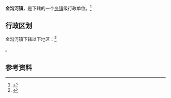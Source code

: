 {{中国乡级行政区|65/42/23/108/000}}

'''金沟河镇'''，是{{PRC admin/fullname|65/42/23/108/000|3}}下辖的一个[[乡镇|乡镇]]级行政单位。<ref>{{PRC admin/ref sgc|{{PRC admin/parent|65/42/23/108/000}}}}</ref>

== 行政区划 ==

金沟河镇下辖以下地区：<ref>{{PRC admin/ref sgc|65/42/23/108/000}}</ref>

{{PRC admin/children|65/42/23/108/000}}。

== 参考资料 ==

{{reflist}}

{{行政区划小作品}}
{{PRC admin/navcat|65/42/23/108/000}}